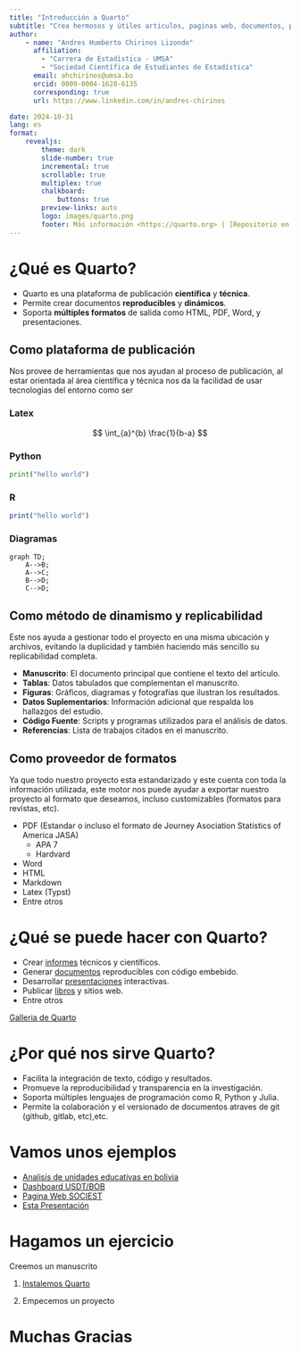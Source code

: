 ```yaml
---
title: "Introducción a Quarto"
subtitle: "Crea hermosos y útiles articulos, paginas web, documentos, presentaciones, dashboards, entre otros"
author: 
    - name: "Andres Humberto Chirinos Lizondo"
      affiliation: 
        - "Carrera de Estadística - UMSA"
        - "Sociedad Científica de Estudiantes de Estadística"
      email: ahchirinos@umsa.bo
      orcid: 0009-0004-1628-6135
      corresponding: true
      url: https://www.linkedin.com/in/andres-chirinos

date: 2024-10-31
lang: es
format:
    revealjs: 
        theme: dark
        slide-number: true
        incremental: true   
        scrollable: true
        multiplex: true
        chalkboard:
            buttons: true
        preview-links: auto
        logo: images/quarto.png
        footer: Más información <https://quarto.org> | [Repositorio en GitHub](https://github.com/andres-chirinos/charla-31-quarto)
---
```


# ¿Qué es Quarto?

- Quarto es una plataforma de publicación **científica** y **técnica**.
- Permite crear documentos **reproducibles** y **dinámicos**.
- Soporta **múltiples formatos** de salida como HTML, PDF, Word, y presentaciones.

## Como plataforma de publicación

Nos provee de herramientas que nos ayudan al proceso de publicación, al estar orientada al área científica y técnica nos da la facilidad de usar tecnologias del entorno como ser

### Latex
$$
\int_{a}^{b} \frac{1}{b-a}
$$

### Python
```python
print("hello world")
```

### R
```r
print("hello world")
```

### Diagramas
```mermaid
graph TD;
    A-->B;
    A-->C;
    B-->D;
    C-->D;
``` 

## Como método de dinamismo y replicabilidad

Este nos ayuda a gestionar todo el proyecto en una misma ubicación y archivos, evitando la duplicidad y también haciendo más sencillo su replicabilidad completa.

- **Manuscrito**: El documento principal que contiene el texto del artículo.
- **Tablas**: Datos tabulados que complementan el manuscrito.
- **Figuras**: Gráficos, diagramas y fotografías que ilustran los resultados.
- **Datos Suplementarios**: Información adicional que respalda los hallazgos del estudio.
- **Código Fuente**: Scripts y programas utilizados para el análisis de datos.
- **Referencias**: Lista de trabajos citados en el manuscrito.

## Como proveedor de formatos
Ya que todo nuestro proyecto esta estandarizado y este cuenta con toda la información utilizada, este motor nos puede ayudar a exportar nuestro proyecto al formato que deseamos, incluso customizables (formatos para revistas, etc).

- PDF (Estandar o incluso el formato de Journey Asociation Statistics of America JASA)
  - APA 7
  - Hardvard
- Word
- HTML
- Markdown
- Latex (Typst)
- Entre otros

# ¿Qué se puede hacer con Quarto?

- Crear [informes]() técnicos y científicos.
- Generar [documentos](https://sociest.org/ue-report/index.pdf) reproducibles con código embebido.
- Desarrollar [presentaciones]() interactivas.
- Publicar [libros]() y sitios web.
- Entre otros

[Galleria de Quarto](https://quarto.org/docs/gallery/)

# ¿Por qué nos sirve Quarto?

- Facilita la integración de texto, código y resultados.
- Promueve la reproducibilidad y transparencia en la investigación.
- Soporta múltiples lenguajes de programación como R, Python y Julia.
- Permite la colaboración y el versionado de documentos atraves de git (github, gitlab, etc),etc.

# Vamos unos ejemplos 

- [Analisis de unidades educativas en bolivia](https://sociest.org/ue-report/)
- [Dashboard USDT/BOB](https://andres-chirinos.github.io/usdt-bob-dashboard/)
- [Pagina Web SOCIEST](https://sociest.org)
- [Esta Presentación]()

# Hagamos un ejercicio

Creemos un manuscrito

1. [Instalemos Quarto](https://quarto.org/docs/get-started/)

2. Empecemos un proyecto

# Muchas Gracias